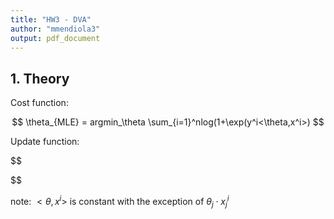 ```yaml
---
title: "HW3 - DVA"
author: "mmendiola3"
output: pdf_document
---
```


## 1. Theory

Cost function:

$$
\theta_{MLE} = argmin_\theta \sum_{i=1}^nlog(1+\exp(y^i<\theta,x^i>)
$$

Update function:

$$
\begin{aligned}

\theta_j & \leftarrow \theta_j - \alpha \frac{\partial}{\partial\theta_j}\sum_{i=1}^n log(1+\exp(y^i<\theta,x^i>))\\\\

& = \theta_j - \alpha \sum_{i=1}^n \frac{1}{1+\exp(y^i<\theta,x^i>)} \cdot \frac{\partial}{\partial \theta_j} \exp(y^i<\theta,x^i>)\\\\

& = \theta_j - \alpha \sum_{i=1}^n \frac{\exp(y^i<\theta,x^i>) \cdot \frac{\partial}{\partial \theta_j} y^i <\theta,x^i>}{1+\exp(y^i<\theta,x^i>)}\\\\

& = \theta_j - \alpha \sum_{i=1}^n \frac{\exp(y^i<\theta,x^i>) \cdot y^i x^i_j}{1+\exp(y^i<\theta,x^i>)}\\\\

&= \theta_j - \alpha \sum_{i=1}^n \frac{1}{1+\exp(-y^i<\theta,x^i>)}

\end{aligned}
$$

note: $<\theta, x^i>$ is constant with the exception of $\theta_j \cdot x_j^i$

